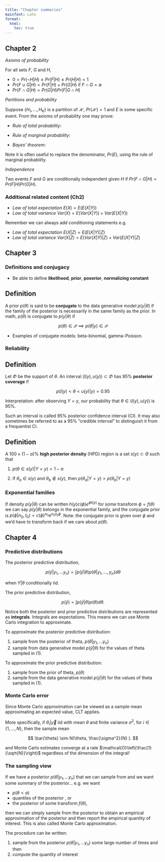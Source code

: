 ```yaml
---
title: "Chapter summaries"
mainfont: Lato
format: 
  html:
    toc: true
---
```


## Chapter 2

*Axioms of probability*

For all sets $F$, $G$ and $H$,

- $0 = Pr(\neg H | H) \leq Pr(F | H) \leq Pr(H | H) = 1$
- $Pr(F \cup G | H) = Pr(F|H) + Pr(G|H) \text{ if } F \cap G = \emptyset$
- $Pr(F \cap G | H) = Pr(G | H) Pr(F | G \cap H)$

*Partitions and probability*

Suppose $\{ H_1, \ldots, H_K\}$ is a partition of $\mathcal{H}$, $Pr(\mathcal{H}) = 1$ and $E$ is some specific event. From the axioms of probability one may prove:

- *Rule of total probability*: 

\begin{equation}
\sum_{k = 1}^K Pr(H_k) = 1
\end{equation}

- *Rule of marginal probability*:

\begin{equation}
\begin{aligned} 
Pr(E) &= \sum_{k = 1}^K Pr(E \cap H_k)\\ &= \sum_{k = 1}^K Pr(E | H_k) Pr(H_k) 
\end{aligned}
\end{equation}

- *Bayes' theorem*: 

\begin{equation}
Pr(H_j | E) = \frac{Pr(E|H_j) Pr(H_j)}{Pr(E)}
\end{equation}

Note it is often useful to replace the denominator, $Pr(E)$, using the rule of marginal probability.

*Independence*

Two events $F$ and $G$ are conditionally independent given $H$ if $Pr(F \cap G |H) = Pr(F|H) Pr(G|H)$.


### Additional related content (Ch2)

- *Law of total expectation* $E(X) = E(E(X|Y))$ 
- *Law of total variance* $Var(X) = E(Var(X|Y)) + Var(E(X|Y))$

::: callout-note
Remember we can always add conditioning statements e.g.

- *Law of total expectation* $E(X|Z) = E(E(X|Y)|Z)$ 
- *Law of total variance* $Var(X|Z) = E(Var(X|Y)|Z) + Var(E(X|Y)|Z)$

:::

## Chapter 3

### Definitions and conjugacy

- Be able to define **likelihood**, **prior**, **poserior**, **normalizing constant**

::: callout-note
## Definition
A prior $p(\theta)$ is said to be **conjugate** to the data generative model $p(y|\theta)$ if the family of the posterior is necessarily in the same family as the prior. In math,  $p(\theta)$ is conjugate to $p(y|\theta)$ if

$$
p(\theta) \in \mathcal{P} \implies p(\theta | y) \in \mathcal{P}
$$
:::

- Examples of conjugate models: beta-binomial, gamma-Poisson.

### Reliability 

::: callout-note
## Definition
Let $\Phi$ be the support of $\theta$.
An interval $(l(y), u(y)) \subset \Phi$ has 95% **posterior coverage** if 

$$
p(l(y) < \theta < u(y) | y ) = 0.95
$$

Interpretation: after observing $Y = y$, our probability that $\theta \in (l(y), u(y))$ is 95%.

Such an interval is called 95% posterior confidence interval (CI). It may also sometimes be referred to as a 95% "credible interval" to distinguish it from a frequentist CI.
:::

::: callout-note
## Definition

A $100 \times (1-\alpha)$% **high posterior density** (HPD) region is a set $s(y) \subset \Theta$ such that 


1. $p(\theta \in s(y) | Y = y) = 1 - \alpha$

2. If $\theta_a \in s(y)$ and $\theta_b \not\in s(y)$, then $p(\theta_a | Y = y) > p(\theta_b | Y = y)$
:::

### Exponential families

If density $p(y|\theta)$ can be written $h(y) c(\phi) e^{\phi t(y)}$ for some transform $\phi = f(\theta)$ we can say $p(y|\theta)$ belongs in the exponential family, and the conjugate prior is $p(\phi | n_0, t_0) =c(\phi)^{n_0} e^{n_0 t_0 \phi}$. Note: the conjugate prior is given over $\phi$ and we'd have to transform back if we care about $p(\theta)$.

## Chapter 4

### Predictive distributions

The posterior predictive distribution,

$$
p(\tilde{y} | y_1, \ldots y_n) = \int p(\tilde{y}|\theta) p(\theta|y_1, \ldots, y_n)d\theta
$$

when $Y | \theta$ conditionally iid.

The prior predictive distribution,

$$
p(\tilde{y}) = \int p(\tilde{y}|\theta) p(\theta)d\theta.
$$

Notice both the posterior and prior predictive distributions are represented as **integrals**. Integrals are expectations. This means we can use Monte Carlo integration to approximate.

To approximate the posterior predictive distribution:

1. sample from the posterior of theta, $p(\theta|y_1,\ldots y_n)$
2. sample from data generative model $p(\tilde{y}|\theta)$ for the values of theta sampled in (1).

To approximate the prior predictive distribution:

1. sample from the prior of theta, $p(\theta)$
2. sample from the data generative model $p(\tilde{y}|\theta)$ for the values of theta sampled in (1).

### Monte Carlo error

Since Monte Carlo approximation can be viewed as a sample mean approximating an expected value, CLT applies. 

More specifically, if $\theta_i |\vec{y}$ iid with mean $\theta$ and finite variance $\sigma^2$, for $i \in \{1, \ldots, N\}$, then the sample mean

$$
\bar{\theta} \sim N(\theta, \frac{\sigma^2}{N} ).
$$

and Monte Carlo estimates converge at a rate $\mathcal{O}\left(\frac{1}{\sqrt{N}}\right)$ regardless of the dimension of the integral!

### The sampling view

If we have a posterior $p(\theta | y_1, \ldots y_n)$ that we can sample from and we want some summary of the posterior... e.g. we want

- $p(\theta < a)$
- quantiles of the posterior , or 
- the posterior of some transform $f(\theta)$, 

then we can simply sample from the posterior to obtain an empirical approximation of the posterior and then report the empirical quantity of interest. This is also called Monte Carlo approximation.

The procedure can be written:

1. sample from the posterior $p(\theta |y_1, \ldots y_n)$ some large number of times and then 
2. compute the quantity of interest



